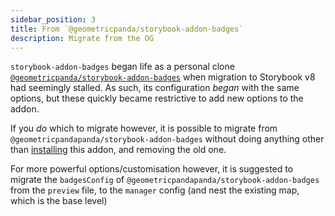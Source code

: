 ```yaml
---
sidebar_position: 3
title: From `@geometricpanda/storybook-addon-badges`
description: Migrate from the OG
---
```


`storybook-addon-badges` began life as a personal clone
[`@geometricpanda/storybook-addon-badges`](https://github.com/geometricpanda/storybook-addon-badges)
when migration to Storybook v8 had seemingly stalled. As such, its configuration _began_ with the
same options, but these quickly became restrictive to add new options to the addon.

If you _do_ which to migrate however, it is possible to migrate from
`@geometricpandapanda/storybook-addon-badges` without doing anything other than
[installing](../getting-started/installation.mdx) this addon, and removing the old one.

For more powerful options/customisation however, it is suggested to migrate the `badgesConfig` of
`@geometricpandapanda/storybook-addon-badges` from the `preview` file, to the `manager` config (and
nest the existing map, which is the base level)
